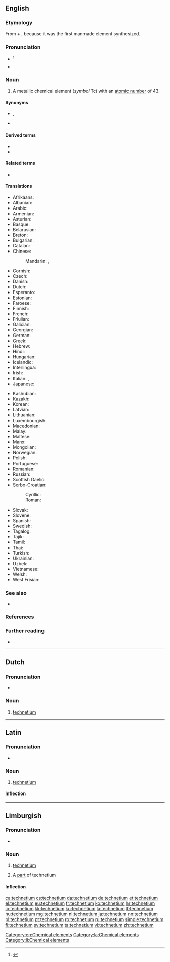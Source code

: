 {{also|Technetium|technétium}}
==English==
{{elements|Tc|molybdenum|Mo|ruthenium|Ru}}

===Etymology===
From {{der|en|grc|τεχνητός||artificial, manmade}} + {{m|en|-ium}}, because it was the first manmade element synthesized.

===Pronunciation===
* {{a|GA}} {{IPA|/tɛkˈni.ʃi.əm/|/-ʃəm/|lang=en}}<ref>{{R:Dictionary.com}}</ref>
* {{audio|en-us-technetium.ogg|Audio (GA)|lang=en}}

===Noun===
{{en-noun|-}}

# A metallic chemical element (''symbol'' Tc) with an [[atomic number]] of 43.

====Synonyms====
* {{l|en|eka-manganese}}, {{l|en|ekamanganese}} {{qualifier|name given by [[w:Dmitri Mendeleev|Dmitri Mendeleev]] to the then undiscovered element at the position of technetium in his periodic table}}
* {{l|en|masurium}} {{qualifier|proposed name; obsolete}}

====Derived terms====
* {{w|technetium-99m generator}}
* {{l|en|technetium cow}}

====Related terms====
* {{l|en|pertechnetate}}

====Translations====
{{trans-top|chemical element}}
* Afrikaans: {{t|af|tegnesium}}
* Albanian: {{t|sq|teknec}}
* Arabic: {{t|ar|تِكْنِيتِيُوم|m|tr=tiknītiyum}}
* Armenian: {{t|hy|տեխնեցիում}}
* Asturian: {{t|ast|tecneciu|m}}
* Basque: {{t|eu|teknezioa}}
* Belarusian: {{t|be|тэхнецый|m|tr=tekhnétsyj|sc=Cyrl}}
* Breton: {{t|br|teknetiom}}
* Bulgarian: {{t|bg|технеций|m|tr=tekhnétsij}}
* Catalan: {{t+|ca|tecneci}}
* Chinese:
*: Mandarin: {{t+|cmn|锝|tr=dé|sc=Hani}}, {{t+|cmn|鎝|tr=tǎ|sc=Hant}}
* Cornish: {{t|kw|technytyum}}
* Czech: {{t+|cs|technecium}}
* Danish: {{t+|da|technetium}}
* Dutch: {{t+|nl|technetium|n}}
* Esperanto: {{t+|eo|teknecio}}
* Estonian: {{t+|et|tehneetsium}}
* Faroese: {{t|fo|technetium}}
* Finnish: {{t+|fi|technetium}}
* French: {{t+|fr|technétium|m}}
* Friulian: {{t|fur|tecnezi}}
* Galician: {{t+|gl|tecnecio}}
* Georgian: {{t|ka|ტექნეციუმი}}
* German: {{t+|de|Technetium|n}}
* Greek: {{t+|el|τεχνήτιο|n}}
* Hebrew: {{t|he|טכנתיום|sc=Hebr|tr=tekhnétyum}}
* Hindi: {{t|hi|चेष्टातु|tr=cheshtaanu|sc=Deva}}
* Hungarian: {{t+|hu|technécium}}
* Icelandic: {{t+|is|teknetín}}
* Interlingua: {{t|ia|technetium}}
* Irish: {{t+|ga|teicnéitiam|m}}
* Italian: {{t+|it|tecnezio|m}}, {{t|it|tecneto|m}}
* Japanese: {{t+|ja|テクネチウム|tr=tekunechiumu}}
{{trans-mid}}
* Kashubian: {{t|csb|technet}}
* Kazakh: {{t|kk|технеций|tr=tekhnetsiy}}
* Korean: {{t+|ko|테크네튬|sc=Kore}}
* Latvian: {{t|lv|tehnēcijs}}
* Lithuanian: {{t+|lt|technecis}}
* Luxembourgish: {{t|lb|Technetium}}
* Macedonian: {{t|mk|технециум|m|tr=tekhnétsium|sc=Cyrl}}
* Malay: {{t|ms|teknetium}}
* Maltese: {{t|mt|teknezju}}
* Manx: {{t|gv|cheghnaiçhum|alt=çheghnaiçhum}}
* Mongolian: {{t|mn|технеци|sc=Cyrl|tr=tekhnetsi}}
* Norwegian: {{t|no|technetium}}
* Polish: {{t+|pl|technet|m}}
* Portuguese: {{t+|pt|tecnécio|m}}
* Romanian: {{t+|ro|technețiu|n}}
* Russian: {{t+|ru|техне́ций|m}}
* Scottish Gaelic: {{t|gd|teicnèitiam}}
* Serbo-Croatian:
*: Cyrillic: {{t|sh|технициjум|m|sc=Cyrl}}
*: Roman: {{t|sh|tehnicijum|m}}
* Slovak: {{t|sk|technécium}}
* Slovene: {{t+|sl|tehnecij}}
* Spanish: {{t+|es|tecnecio|m}}
* Swedish: {{t+|sv|teknetium|n}}
* Tagalog: {{t|tl|teknesyo}}
* Tajik: {{t|tg|tehneci'}}
* Tamil: {{t+|ta|பசகன்|tr=pasagan|sc=Taml}}
* Thai: {{t|th|เทคนีเชียม|sc=Thai|tr=thēkhnīchiam}}
* Turkish: {{t+|tr|teknetyum}}
* Ukrainian: {{t|uk|технецiй|m|tr=tekhnétsij|sc=Cyrl}}
* Uzbek: {{t|uz|технеций|tr=tekhnetsiy|sc=Cyrl}}
* Vietnamese: {{t|vi|tecnexi}}
* Welsh: {{t+|cy|technetiwm}}
* West Frisian: {{t|fy|technetium}}
{{trans-bottom}}

===See also===
* {{l|en|moly cow}}

===References===
<references/>

===Further reading===
* {{pedia}}

[[Category:en:Chemical elements]]

----

==Dutch==
{{wikipedia|lang=nl}}
{{elements|Tc|molybdeen|Mo|ruthenium|Ru|lang=nl}}

===Pronunciation===
* {{audio|Nl-technetium.ogg|Audio|lang=nl}}

===Noun===
{{nl-noun|n|-|-}}

# [[#English|technetium]]

----

==Latin==
{{wikipedia|lang=la}}

===Pronunciation===
* {{la-IPA|technētium}}

===Noun===
{{la-noun|technētium|technētiī|n|second}}

# [[#English|technetium]]

====Inflection====
{{la-decl-2nd-N|technēti}}

[[Category:la:Chemical elements]]

----

==Limburgish==

===Pronunciation===
* {{IPA|[tæxˈneː˨ʃɔ˧m]|lang=li}}

===Noun===
{{li-noun|g=n}}

# {{lb|li|uncountable}} [[technetium#English|technetium]]
# A [[part]] of technetium

====Inflection====
{{li-decl-noun-um|techneti}}

[[Category:li:Chemical elements]]

[[ca:technetium]]
[[cs:technetium]]
[[da:technetium]]
[[de:technetium]]
[[et:technetium]]
[[el:technetium]]
[[eu:technetium]]
[[fr:technetium]]
[[ko:technetium]]
[[hr:technetium]]
[[io:technetium]]
[[kk:technetium]]
[[ku:technetium]]
[[la:technetium]]
[[lt:technetium]]
[[hu:technetium]]
[[mg:technetium]]
[[nl:technetium]]
[[ja:technetium]]
[[nn:technetium]]
[[pl:technetium]]
[[pt:technetium]]
[[ro:technetium]]
[[ru:technetium]]
[[simple:technetium]]
[[fi:technetium]]
[[sv:technetium]]
[[ta:technetium]]
[[vi:technetium]]
[[zh:technetium]]